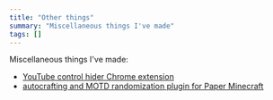 ```yaml
---
title: "Other things"
summary: "Miscellaneous things I've made"
tags: []
---
```


Miscellaneous things I've made:
- [YouTube control hider Chrome extension](/chrome-extensions/video-controls-hider)
- [autocrafting and MOTD randomization plugin for Paper Minecraft](/java-projects/autocrafting-plugin)
